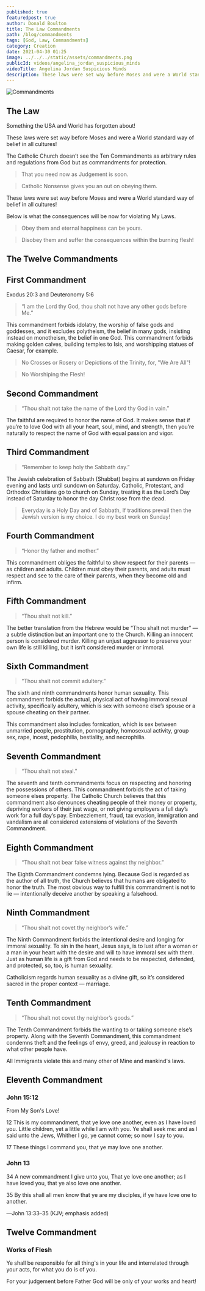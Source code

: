 ```yaml
---
published: true
featuredpost: true
author: Donald Boulton
title: The Law Commandments
path: /blog/commandments
tags: [God, Law, Commandments]
category: Creation
date: 2021-04-30 01:25
image: ../../../static/assets/commandments.png
publicId: videos/angelina_jordan_suspicious_minds
videoTitle: Angelina Jordan Suspicious Minds
description: These laws were set way before Moses and were a World standard way of belief in all cultures! Abide by them or your life is a lie!
---
```


![Commandments](../../../static/assets/commandments.png)

## The Law

Something the USA and World has forgotten about!

These laws were set way before Moses and were a World standard way of belief in all cultures!

The Catholic Church doesn’t see the Ten Commandments as arbitrary rules and regulations from God but as commandments for protection.

> That you need now as Judgement is soon.

> Catholic Nonsense gives you an out on obeying them.

These laws were set way before Moses and were a World standard way of belief in all cultures!

Below is what the consequences will be now for violating My Laws.

> Obey them and eternal happiness can be yours.

> Disobey them and suffer the consequences within the burning flesh!

## The Twelve Commandments

## First Commandment

Exodus 20:3 and Deuteronomy 5:6

> “I am the Lord thy God, thou shalt not have any other gods before Me.”

This commandment forbids idolatry, the worship of false gods and goddesses, and it excludes polytheism, the belief in many gods, insisting instead on monotheism, the belief in one God. This commandment forbids making golden calves, building temples to Isis, and worshipping statues of Caesar, for example.

> No Crosses or Rosery or Depictions of the Trinity, for, "We Are All"!

> No Worshiping the Flesh!

## Second Commandment

> “Thou shalt not take the name of the Lord thy God in vain.”

The faithful are required to honor the name of God. It makes sense that if you’re to love God with all your heart, soul, mind, and strength, then you’re naturally to respect the name of God with equal passion and vigor.

## Third Commandment

> “Remember to keep holy the Sabbath day.”

The Jewish celebration of Sabbath (Shabbat) begins at sundown on Friday evening and lasts until sundown on Saturday. Catholic, Protestant, and Orthodox Christians go to church on Sunday, treating it as the Lord’s Day instead of Saturday to honor the day Christ rose from the dead.

> Everyday is a Holy Day and of Sabbath, If traditions prevail then the Jewish version is my choice. I do my best work on Sunday!

## Fourth Commandment

> “Honor thy father and mother.”

This commandment obliges the faithful to show respect for their parents — as children and adults. Children must obey their parents, and adults must respect and see to the care of their parents, when they become old and infirm.

## Fifth Commandment

> “Thou shalt not kill.”

The better translation from the Hebrew would be “Thou shalt not murder” — a subtle distinction but an important one to the Church. Killing an innocent person is considered murder. Killing an unjust aggressor to preserve your own life is still killing, but it isn’t considered murder or immoral.

## Sixth Commandment

> “Thou shalt not commit adultery.”

The sixth and ninth commandments honor human sexuality. This commandment forbids the actual, physical act of having immoral sexual activity, specifically adultery, which is sex with someone else’s spouse or a spouse cheating on their partner.

This commandment also includes fornication, which is sex between unmarried people, prostitution, pornography, homosexual activity, group sex, rape, incest, pedophilia, bestiality, and necrophilia.

## Seventh Commandment

> “Thou shalt not steal.”

The seventh and tenth commandments focus on respecting and honoring the possessions of others.
This commandment forbids the act of taking someone elses property.
The Catholic Church believes that this commandment also denounces cheating people of their money or property, depriving workers of their just wage, or not giving employers a full day’s work for a full day’s pay.
Embezzlement, fraud, tax evasion, immigration and vandalism are all considered extensions of violations of the Seventh Commandment.

## Eighth Commandment

> “Thou shalt not bear false witness against thy neighbor.”

The Eighth Commandment condemns lying. Because God is regarded as the author of all truth, the Church believes that humans are obligated to honor the truth. The most obvious way to fulfill this commandment is not to lie — intentionally deceive another by speaking a falsehood.

## Ninth Commandment

> “Thou shalt not covet thy neighbor’s wife.”

The Ninth Commandment forbids the intentional desire and longing for immoral sexuality. To sin in the heart, Jesus says, is to lust after a woman or a man in your heart with the desire and will to have immoral sex with them. Just as human life is a gift from God and needs to be respected, defended, and protected, so, too, is human sexuality.

Catholicism regards human sexuality as a divine gift, so it’s considered sacred in the proper context — marriage.

## Tenth Commandment

> “Thou shalt not covet thy neighbor’s goods.”

The Tenth Commandment forbids the wanting to or taking someone else’s property.
Along with the Seventh Commandment, this commandment condemns theft and the feelings of envy, greed, and jealousy in reaction to what other people have.

All Immigrants violate this and many other of Mine and mankind's laws.

## Eleventh Commandment

### John 15:12

From My Son's Love!

12 This is my commandment, that ye love one another, even as I have loved you.
Little children, yet a little while I am with you. Ye shall seek me: and as I said unto the Jews, Whither I go, ye cannot come; so now I say to you.

17 These things I command you, that ye may love one another.

### John 13

34 A new commandment I give unto you, That ye love one another; as I have loved you, that ye also love one another.

35 By this shall all men know that ye are my disciples, if ye have love one to another.

—John 13:33–35 (KJV; emphasis added)

## Twelve Commandment

### Works of Flesh

Ye shall be responsible for all thing's in your life and interrelated through your acts, for what you do is of you.

For your judgement before Father God will be only of your works and heart!

<WavyHr className="mt-1 mb-1 text-fuchsia-600" />
